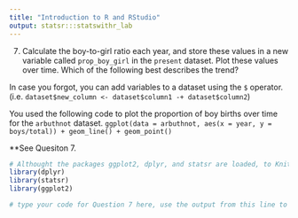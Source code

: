 ```yaml
---
title: "Introduction to R and RStudio"
output: statsr:::statswithr_lab
---
```



7. Calculate the boy-to-girl ratio each year, and store these values in a new variable called `prop_boy_girl` in the `present` dataset. Plot these values over time. Which of the following best describes the trend? 

In case you forgot, you can add variables to a dataset using the `$` operator. 
(i.e. `dataset$new_column <- dataset$column1 -+ dataset$column2`)

You used the following code to plot the proportion of boy births over time for the `arbuthnot` dataset.
`ggplot(data = arbuthnot, aes(x = year, y = boys/total)) + geom_line() + geom_point()`

**See Quesiton 7.

```r
# Althought the packages ggplot2, dplyr, and statsr are loaded, to Knit, you must have the library functions in your .Rmd file. Don't erase this code block!
library(dplyr)
library(statsr)
library(ggplot2)
```


```r
# type your code for Question 7 here, use the output from this line to answer Question 7, and Knit

```
